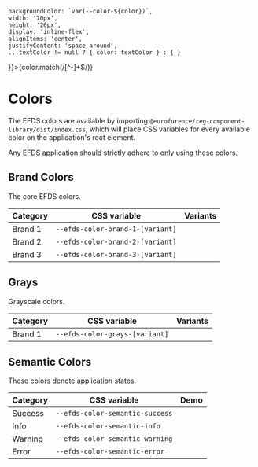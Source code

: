 

<Meta title="Foundation/Colors"/>

	backgroundColor: `var(--color-${color})`,
	width: '70px',
	height: '26px',
	display: 'inline-flex',
	alignItems: 'center',
	justifyContent: 'space-around',
	...textColor != null ? { color: textColor } : { }
}}>{color.match(/[^-]+$/)}</div>

# Colors

The EFDS colors are available by importing `@eurofurence/reg-component-library/dist/index.css`,
which will place CSS variables for every available color on the application's root element.

Any EFDS application should strictly adhere to only using these colors.

## Brand Colors

The core EFDS colors.

Category | CSS variable                     | Variants
---------|----------------------------------|---------
Brand 1  | `--efds-color-brand-1-[variant]` | <ColorSwatch color="brand-1-100"/><ColorSwatch color="brand-1-200"/><ColorSwatch color="brand-1-300"/><ColorSwatch color="brand-1-400"/><ColorSwatch color="brand-1-500" textColor="white"/><ColorSwatch color="brand-1-600" textColor="white"/><ColorSwatch color="brand-1-700" textColor="white"/><ColorSwatch color="brand-1-800" textColor="white"/><ColorSwatch color="brand-1-900" textColor="white"/>
Brand 2  | `--efds-color-brand-2-[variant]` | <ColorSwatch color="brand-2-100"/><ColorSwatch color="brand-2-200"/><ColorSwatch color="brand-2-300"/><ColorSwatch color="brand-2-400" textColor="white"/><ColorSwatch color="brand-2-500" textColor="white"/><ColorSwatch color="brand-2-600" textColor="white"/><ColorSwatch color="brand-2-700" textColor="white"/><ColorSwatch color="brand-2-800" textColor="white"/><ColorSwatch color="brand-2-900" textColor="white"/>
Brand 3  | `--efds-color-brand-3-[variant]` | <ColorSwatch color="brand-3-100"/><ColorSwatch color="brand-3-200"/><ColorSwatch color="brand-3-300"/><ColorSwatch color="brand-3-400"/><ColorSwatch color="brand-3-500"/><ColorSwatch color="brand-3-600"/><ColorSwatch color="brand-3-700"/><ColorSwatch color="brand-3-800"/><ColorSwatch color="brand-3-900" textColor="white"/>

## Grays

Grayscale colors.

Category | CSS variable                     | Variants
---------|----------------------------------|---------
Brand 1  | `--efds-color-grays-[variant]` | <ColorSwatch color="grays-100"/><ColorSwatch color="grays-200"/><ColorSwatch color="grays-300"/><ColorSwatch color="grays-400"/><ColorSwatch color="grays-500" textColor="white"/><ColorSwatch color="grays-600" textColor="white"/><ColorSwatch color="grays-700" textColor="white"/><ColorSwatch color="grays-800" textColor="white"/><ColorSwatch color="grays-900" textColor="white"/>

## Semantic Colors

These colors denote application states.

Category | CSS variable                     | Demo
---------|----------------------------------|---------
Success  | `--efds-color-semantic-success`  | <ColorSwatch color="semantic-success" textColor="white"/>
Info     | `--efds-color-semantic-info`     | <ColorSwatch color="semantic-info" textColor="white"/>
Warning  | `--efds-color-semantic-warning`  | <ColorSwatch color="semantic-warning"/>
Error    | `--efds-color-semantic-error`    | <ColorSwatch color="semantic-error" textColor="white"/>
